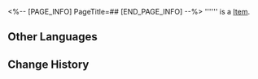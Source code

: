 <%-- [PAGE_INFO]
PageTitle=##
[END_PAGE_INFO] --%>
{{Item Infobox
|id          = 281024
|image       = Item .png{{subst:void|<!--$UPLOAD:<<SpriteOutput/ItemFigures/Figure_Testmaterial01.png>-<Item .png>-<Item Icons>>-->}}
|type        = 
|invCategory = 
|rarity      = 3
|effect      = 
|description = 
}}
'''''' is a [[Item]].

==Other Languages==
{{Other Languages
|en   = 
|zhs  = 
|zht  = 
|ja   = 
|ko   = 
|es   = 
|fr   = 
|ru   = 
|th   = 
|vi   = 
|de   = 
|id   = 
|pt   = 
}}

==Change History==
{{Change History|2.3}}